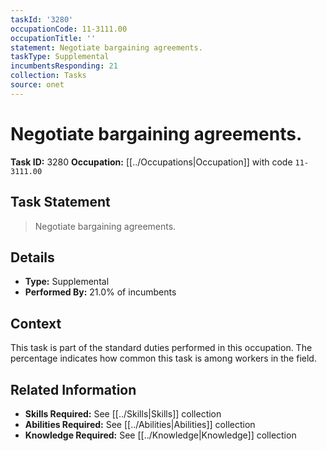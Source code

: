 ```yaml
---
taskId: '3280'
occupationCode: 11-3111.00
occupationTitle: ''
statement: Negotiate bargaining agreements.
taskType: Supplemental
incumbentsResponding: 21
collection: Tasks
source: onet
---
```

# Negotiate bargaining agreements.

**Task ID:** 3280
**Occupation:** [[../Occupations|Occupation]] with code `11-3111.00`

## Task Statement

> Negotiate bargaining agreements.

## Details

- **Type:** Supplemental
- **Performed By:** 21.0% of incumbents

## Context

This task is part of the standard duties performed in this occupation. The percentage indicates how common this task is among workers in the field.

## Related Information

- **Skills Required:** See [[../Skills|Skills]] collection
- **Abilities Required:** See [[../Abilities|Abilities]] collection
- **Knowledge Required:** See [[../Knowledge|Knowledge]] collection
